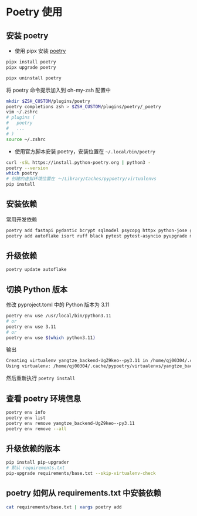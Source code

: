 # Poetry 使用

## 安装 poetry

- 使用 pipx 安装 [poetry](https://python-poetry.org/docs/)

```bash
pipx install poetry
pipx upgrade poetry

pipx uninstall poetry
```

将 poetry 命令提示加入到 oh-my-zsh 配置中

```bash
mkdir $ZSH_CUSTOM/plugins/poetry
poetry completions zsh > $ZSH_CUSTOM/plugins/poetry/_poetry
vim ~/.zshrc
# plugins (
#   poetry
#   ...
# )
source ~/.zshrc
```

- 使用官方脚本安装 poetry，安装位置在 `~/.local/bin/poetry`

```bash
curl -sSL https://install.python-poetry.org | python3 -
poetry --version
which poetry
# 创建的虚拟环境位置在 ～/Library/Caches/pypoetry/virtualenvs
pip install
```

## 安装依赖

常用开发依赖

```bash
poetry add fastapi pydantic bcrypt sqlmodel psycopg httpx python-jose gunicorn emails tenacity uvicorn python-multipart email-validator celery
poetry add autoflake isort ruff black pytest pytest-asyncio pyupgrade mypy mypy-extensions flake8 pip-upgrader pre-commit add-trailing-comma --dev
```

## 升级依赖

```bash
poetry update autoflake
```

## 切换 Python 版本

修改 pyproject.toml 中的 Python 版本为 3.11

```bash
poetry env use /usr/local/bin/python3.11
# or
poetry env use 3.11
# or
poetry env use $(which python3.11)
```

输出

```bash
Creating virtualenv yangtze_backend-UgZ9keo--py3.11 in /home/qj00304/.cache/pypoetry/virtualenvs
Using virtualenv: /home/qj00304/.cache/pypoetry/virtualenvs/yangtze_backend-UgZ9keo--py3.11
```

然后重新执行 `poetry install`

## 查看 poetry 环境信息

```bash
poetry env info
poetry env list
poetry env remove yangtze_backend-UgZ9keo--py3.11
poetry env remove --all
```

## 升级依赖的版本

```bash
pip install pip-upgrader
# 默认 requirements.txt
pip-upgrade requirements/base.txt --skip-virtualenv-check
```

## poetry 如何从 requirements.txt 中安装依赖

```bash
cat requirements/base.txt | xargs poetry add
```
